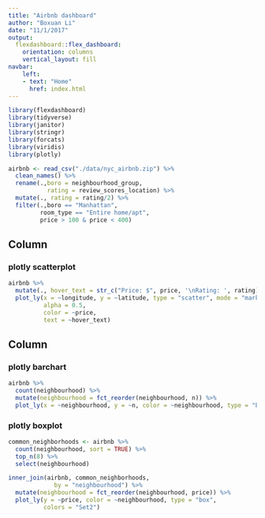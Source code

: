 ```yaml
---
title: "Airbnb dashboard"
author: "Boxuan Li"
date: "11/1/2017"
output:
  flexdashboard::flex_dashboard:
    orientation: columns
    vertical_layout: fill
navbar:
    left:
    - text: "Home"
      href: index.html
---
```


```r
library(flexdashboard)
library(tidyverse)
library(janitor)
library(stringr)
library(forcats)
library(viridis)
library(plotly)
```

```r
airbnb <- read_csv("./data/nyc_airbnb.zip") %>%
  clean_names() %>%
  rename(.,boro = neighbourhood_group,
           rating = review_scores_location) %>%
  mutate(., rating = rating/2) %>%
  filter(.,boro == "Manhattan",
         room_type == "Entire home/apt",
         price > 100 & price < 400)
``` 

Column {data-width=650}
-----------------------------------------------------------------------

### plotly scatterplot
```r
airbnb %>%
  mutate(., hover_text = str_c("Price: $", price, '\nRating: ', rating)) %>%
  plot_ly(x = ~longitude, y = ~latitude, type = "scatter", mode = "markers",
          alpha = 0.5, 
          color = ~price,
          text = ~hover_text)
```

Column {data-width=450, .tabset}
-----------------------------------------------------------------------

### plotly barchart
```r
airbnb %>% 
  count(neighbourhood) %>% 
  mutate(neighbourhood = fct_reorder(neighbourhood, n)) %>% 
  plot_ly(x = ~neighbourhood, y = ~n, color = ~neighbourhood, type = "bar")
```

### plotly boxplot
```r
common_neighborhoods <- airbnb %>% 
  count(neighbourhood, sort = TRUE) %>% 
  top_n(8) %>% 
  select(neighbourhood)

inner_join(airbnb, common_neighborhoods,
             by = "neighbourhood") %>% 
  mutate(neighbourhood = fct_reorder(neighbourhood, price)) %>% 
  plot_ly(y = ~price, color = ~neighbourhood, type = "box",
          colors = "Set2")
```